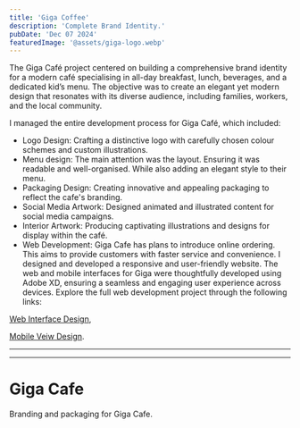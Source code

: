 ```yaml
---
title: 'Giga Coffee'
description: 'Complete Brand Identity.'
pubDate: 'Dec 07 2024'
featuredImage: '@assets/giga-logo.webp'
---
```


The Giga Café project centered on building a comprehensive brand identity for a modern café specialising in all-day breakfast, lunch, beverages, and a dedicated kid’s menu. The objective was to create an elegant yet modern design that resonates with its diverse audience, including families, workers, and the local community.  

I managed the entire development process for Giga Café, which included:  
- Logo Design: Crafting a distinctive logo with carefully chosen colour schemes and custom illustrations.  
- Menu design: The main attention was the layout. Ensuring it was readable and well-organised. While also adding an elegant style to their menu.
- Packaging Design: Creating innovative and appealing packaging to reflect the cafe's branding.  
- Social Media Artwork: Designed animated and illustrated content for social media campaigns.  
- Interior Artwork: Producing captivating illustrations and designs for display within the café.  
- Web Development: Giga Cafe has plans to introduce online ordering. This aims to provide customers with faster service and convenience. I designed and developed a responsive and user-friendly website. The web and mobile interfaces for Giga were thoughtfully developed using Adobe XD, ensuring a seamless and engaging user experience across devices. Explore the full web development project through the following links:

[Web Interface Design](https://xd.adobe.com/view/074a6249-c075-47a8-a4c9-93c920a53ddd-5219/?assignmentId=0bdb29ad-41b8-4565-b08b-6aac540a5810&classId=2f568f76-c2ad-463b-90f1-f3a58771f21d&submissionId=ae70fe7b-9adc-0530-179e-8ace74570fe5/),

[Mobile Veiw Design](https://xd.adobe.com/view/df11f805-4a1c-44b2-823a-e4c9657c8939-8a42/screen/f3436937-7327-49d8-8ccf-b46d22f86439/?fbclid=IwY2xjawG4kiVleHRuA2FlbQIxMAABHc959e0YMqr4XzwW0mn-oNKOdtR5LNS5wO5Hlvyvd9bOkQSLAuCgB1MZKg_aem_dgvm7AxhZZKyX8L9jDodEQ/).

--- 

---


<ProjectImage path={image1} alt="Giga logo"/>

<ProjectImage path={image2} alt="Giga menu"/>

<ProjectImage path={image3} alt="Giga Cafe"/>

<ProjectImage path={image4} alt="Giga Coffee"/>
<ProjectImage path={image5} alt="Giga Coffee"/>
<ProjectImage path={image6} alt="Giga Coffee"/>
<ProjectImage path={image7} alt="Giga Coffee"/>
<ProjectImage path={image8} alt="Giga Coffee"/>

# Giga Cafe

Branding and packaging for Giga Cafe.

